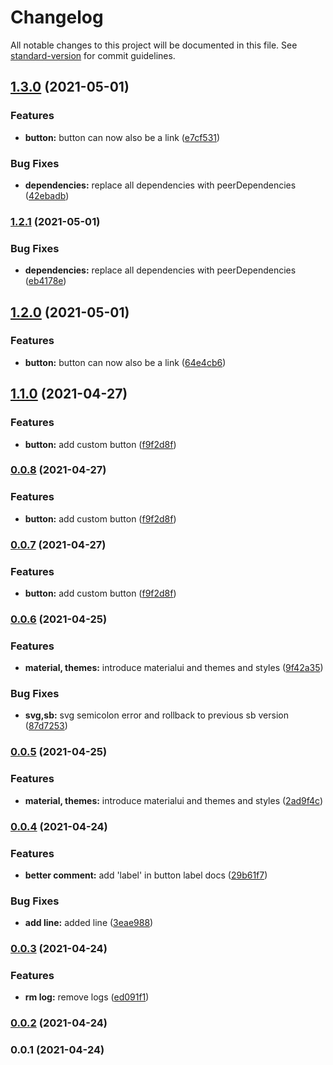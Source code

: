 
<Meta title="Welcome/Changelog" />


# Changelog

All notable changes to this project will be documented in this file. See [standard-version](https://github.com/conventional-changelog/standard-version) for commit guidelines.

## [1.3.0](https://github.com/vighnesh153/react-toolkit/compare/v1.1.0...v1.3.0) (2021-05-01)


### Features

* **button:** button can now also be a link ([e7cf531](https://github.com/vighnesh153/react-toolkit/commit/e7cf5316fdb9f27d6a4c0491ea18da1d204b3d06))


### Bug Fixes

* **dependencies:** replace all dependencies with peerDependencies ([42ebadb](https://github.com/vighnesh153/react-toolkit/commit/42ebadbec7ea995c044f2c30591142e3deae9f8a))

### [1.2.1](https://github.com/vighnesh153/react-toolkit/compare/v1.2.0...v1.2.1) (2021-05-01)


### Bug Fixes

* **dependencies:** replace all dependencies with peerDependencies ([eb4178e](https://github.com/vighnesh153/react-toolkit/commit/eb4178ecbd150e6e7434137086caef2da10b1225))

## [1.2.0](https://github.com/vighnesh153/react-toolkit/compare/v1.1.0...v1.2.0) (2021-05-01)


### Features

* **button:** button can now also be a link ([64e4cb6](https://github.com/vighnesh153/react-toolkit/commit/64e4cb690bae61130cc80d0cb9b9476a22791b6a))

## [1.1.0](https://github.com/vighnesh153/react-toolkit/compare/v0.0.6...v1.1.0) (2021-04-27)


### Features

* **button:** add custom button ([f9f2d8f](https://github.com/vighnesh153/react-toolkit/commit/f9f2d8fbe2a8a092419c9f49f0bbdfbf6b6d4cf9))

### [0.0.8](https://github.com/vighnesh153/react-toolkit/compare/v0.0.6...v0.0.8) (2021-04-27)


### Features

* **button:** add custom button ([f9f2d8f](https://github.com/vighnesh153/react-toolkit/commit/f9f2d8fbe2a8a092419c9f49f0bbdfbf6b6d4cf9))

### [0.0.7](https://github.com/vighnesh153/react-toolkit/compare/v0.0.6...v0.0.7) (2021-04-27)


### Features

* **button:** add custom button ([f9f2d8f](https://github.com/vighnesh153/react-toolkit/commit/f9f2d8fbe2a8a092419c9f49f0bbdfbf6b6d4cf9))

### [0.0.6](https://github.com/vighnesh153/react-toolkit/compare/v0.0.4...v0.0.6) (2021-04-25)


### Features

* **material, themes:** introduce materialui and themes and styles ([9f42a35](https://github.com/vighnesh153/react-toolkit/commit/9f42a35765196100f06326c5c83cb1dcee7eccb8))


### Bug Fixes

* **svg,sb:** svg semicolon error and rollback to previous sb version ([87d7253](https://github.com/vighnesh153/react-toolkit/commit/87d7253f20172ac6fdf973aefdfebc53e1d02fa8))

### [0.0.5](https://github.com/vighnesh153/react-toolkit/compare/v0.0.4...v0.0.5) (2021-04-25)


### Features

* **material, themes:** introduce materialui and themes and styles ([2ad9f4c](https://github.com/vighnesh153/react-toolkit/commit/2ad9f4c7b354080be2b34ff99f11d3d284fb5ba6))

### [0.0.4](https://github.com/vighnesh153/react-toolkit/compare/v0.0.3...v0.0.4) (2021-04-24)


### Features

* **better comment:** add 'label' in button label docs ([29b61f7](https://github.com/vighnesh153/react-toolkit/commit/29b61f75985e96494bc021f71ee0f0e363bb9b14))


### Bug Fixes

* **add line:** added line ([3eae988](https://github.com/vighnesh153/react-toolkit/commit/3eae988b62ba576fa35fb5a008c83b7322b34b60))

### [0.0.3](https://github.com/vighnesh153/react-toolkit/compare/v0.0.2...v0.0.3) (2021-04-24)


### Features

* **rm log:** remove logs ([ed091f1](https://github.com/vighnesh153/react-toolkit/commit/ed091f12779d83a100dd26a91408f1dca3071e93))

### [0.0.2](https://github.com/vighnesh153/react-toolkit/compare/v0.0.1...v0.0.2) (2021-04-24)

### 0.0.1 (2021-04-24)
